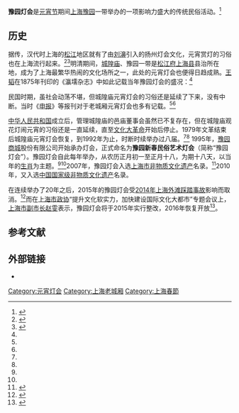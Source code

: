 {{中国非物质文化遗产 
|级别 = 国
|名称 = 豫园灯会
|序号 = 978
|编号项目 = X-71<ref>{{cite web|url=http://www.gov.cn/zwgk/2011-06/09/content_1880635.htm|title=国务院关于公布第三批国家级非物质文化遗产名录的通知|publisher=中国政府网|accessdate=2015-01-09|archive-date=2012-06-23|archive-url=https://web.archive.org/web/20120623102855/http://www.gov.cn/zwgk/2011-06/09/content_1880635.htm|dead-url=no}}</ref>
|图片 = China-Shanghai-YuGarden-the Lantern Festival-2012 1825.JPG
|说明 = 2012年豫园灯会
|分类 =民俗
|申报地区或单位 = [[上海市|上海市]][[黄浦区|黄浦区]]
|登录时间 = 2010年
|省区市 = 上海
}}
{{中国非物质文化遗产 
|级别 = 省
|名称 = 豫园灯会
|序号 = 78
|编号项目 = X-3<ref name=sh />
|图片 = 
|分类 =民俗
|申报地区或单位 = [[黄浦区|黄浦区]]
|登录时间 = 2007年
|省区市 = 上海市
}}
'''豫园灯会'''是[[元宵节|元宵节]]期间[[上海|上海]][[豫园|豫园]]一带举办的一项影响力盛大的传统民俗活动。<ref name=shdc>{{cite book|title=《上海灯彩》|author=张伟英|publisher=上海文化出版社|year=2011}}</ref>

== 历史 ==
据传，汉代时上海的[[松江|松江]]地区就有了由[[刘濞|刘濞]]引入的扬州灯会文化，元宵赏灯的习俗也在上海流行起来。<ref>{{cite book|title=《第三批国家级非物质文化遗产名录图典 下》|author=王文章|publisher=文化艺术出版社|year=2012}}</ref><ref name=jf>{{cite news|url=http://newspaper.jfdaily.com/jfrb/html/2014-02/17/content_1142013.htm|title=豫园灯会是怎样炼成的|publisher=解放日报|date=2014-02-17|access-date=2015-01-09|archive-url=https://web.archive.org/web/20150109235415/http://newspaper.jfdaily.com/jfrb/html/2014-02/17/content_1142013.htm|archive-date=2015-01-09|dead-url=yes}}</ref>明清期间，[[上海城隍庙|城隍庙]]、豫园一带是[[松江府|松江府]][[上海县|上海县]]县治所在地，成为了上海最繁华热闹的文化场所之一，此处的元宵灯会也便得日趋成熟。[[王韬|王韬]]在1875年刊印的《瀛壖杂志》中如此记载当年豫园灯会的盛况：<ref name=shdc />
{{cquote|城隍庙内园，以及萃秀、点春诸胜处……正月初旬以来，重门洞启。嬉春士女，鞭丝帽影，钏韵衣香，报往跋来，几乎踵趾相错，肩背交摩。上元之夕，罗绮成群，管弦如沸，火树银花，异常璀璨。园中茗寮重敞，游人毕集。斯如月明如昼，蹀蹼街前，惟见往还者如织，尘随马去，影逐人来，未足喻也。远近亭台，灯火多于繁星，爆竹之声累累如贯珠不绝，借以争奇角胜。}}

民国时期，虽社会动荡不堪，但城隍庙元宵灯会的习俗还是延续了下来，没有中断。当时《[[申报|申报]]》等报刊对于老城厢元宵灯会也多有记载。<ref name=shdc /><ref name=jf />

[[中华人民共和国|中华人民共和国]]成立后，管理城隍庙的邑庙董事会虽然已不复存在，但在城隍庙观花灯闹元宵的习俗还是一直延续，直至[[文化大革命|文化大革命]]开始后停止。1979年文革结束后城隍庙元宵灯会恢复，到1992年为止，时断时续举办过八届。<ref name=shdc /><ref name=jf />
1995年，[[豫园商城|豫园商城]]股份有限公司开始承办灯会，正式命名为'''豫园新春民俗艺术灯会'''（简称“豫园灯会”）。豫园灯会自此每年举办，从农历正月初一至正月十八，为期十八天，以当年的[[生肖|生肖]]为主题。<ref name=shdc /><ref name=jf />2007年，豫园灯会入选[[上海市非物质文化遗产|上海市非物质文化遗产]]名录。<ref name=sh>{{cite web|url=http://www.shanghai.gov.cn/shanghai/node2314/node2319/node2404/node17198/node17199/userobject26ai11232.html|title=上海市人民政府关于公布第一批上海市非物质文化遗产名录的通知|publisher=中国上海|access-date=2015-01-09|archive-date=2016-03-04|archive-url=https://web.archive.org/web/20160304192927/http://www.shanghai.gov.cn/shanghai/node2314/node2319/node2404/node17198/node17199/userobject26ai11232.html|dead-url=no}}</ref>2010年，又入选[[中国国家级非物质文化遗产|中国国家级非物质文化遗产]]名录。

在连续举办了20年之后，2015年的豫园灯会受[[2014年上海外滩踩踏事故|2014年上海外滩踩踏事故]]影响而取消。<ref>{{cite web|url=http://sh.eastday.com/m/20150109/u1a8530607.html|title=举办20年上海豫园灯会今年停办 曾创纪录7天待客300万|date=2015-01-09|publisher=东方网|access-date=2015-01-09|archive-date=2016-03-04|archive-url=https://web.archive.org/web/20160304193707/http://sh.eastday.com/m/20150109/u1a8530607.html|dead-url=no}}</ref>而在[[上海市政协|上海市政协]]“提升文化软实力，加快建设国际文化大都市”专题会议上，[[上海市副市长|上海市副市长]][[赵雯|赵雯]]表示，豫园灯会将于2015年实行整改，2016年恢复开放<ref>{{cite web|url=http://news.sina.com.cn/o/2015-01-27/021931446362.shtml|title=豫园灯会今年严格整改明年再开放|date=2015-01-27|publisher=新闻晨报|access-date=2015-01-27|archive-date=2017-01-09|archive-url=https://web.archive.org/web/20170109113136/http://news.sina.com.cn/o/2015-01-27/021931446362.shtml|dead-url=no}}</ref>。

== 参考文献 ==
{{Reflist|2}}

== 外部链接 ==
* {{weibo|yuyuandenghui}}

[[Category:元宵灯会|Category:元宵灯会]]
[[Category:上海老城厢|Category:上海老城厢]]
[[Category:上海春節|Category:上海春節]]